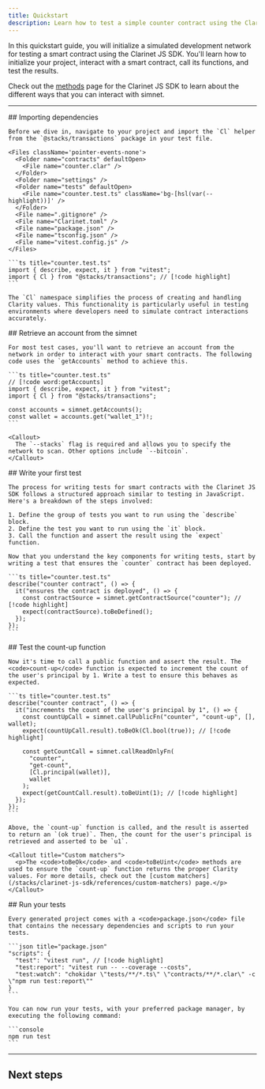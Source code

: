 ```yaml
---
title: Quickstart
description: Learn how to test a simple counter contract using the Clarinet JS SDK.
---
```



In this quickstart guide, you will initialize a simulated development network for testing a smart contract using the Clarinet JS SDK. You'll learn how to initialize your project, interact with a smart contract, call its functions, and test the results.

Check out the [methods](/stacks/clarinet-js-sdk/references/methods) page for the Clarinet JS SDK to learn about the different ways that you can interact with simnet.

---

<Steps>
  <Step>
    ## Importing dependencies
  
    Before we dive in, navigate to your project and import the `Cl` helper from the `@stacks/transactions` package in your test file.

    <Files className='pointer-events-none'>
      <Folder name="contracts" defaultOpen>
        <File name="counter.clar" />
      </Folder>
      <Folder name="settings" />
      <Folder name="tests" defaultOpen>
        <File name="counter.test.ts" className='bg-[hsl(var(--highlight))]' />
      </Folder>
      <File name=".gitignore" />
      <File name="Clarinet.toml" />
      <File name="package.json" />
      <File name="tsconfig.json" />
      <File name="vitest.config.js" />
    </Files>

    ```ts title="counter.test.ts"
    import { describe, expect, it } from "vitest";
    import { Cl } from "@stacks/transactions"; // [!code highlight]
    ```

    The `Cl` namespace simplifies the process of creating and handling Clarity values. This functionality is particularly useful in testing environments where developers need to simulate contract interactions accurately.
   
  </Step>
  <Step>
    ## Retrieve an account from the simnet
  
    For most test cases, you'll want to retrieve an account from the network in order to interact with your smart contracts. The following code uses the `getAccounts` method to achieve this.

    ```ts title="counter.test.ts"
    // [!code word:getAccounts]
    import { describe, expect, it } from "vitest";
    import { Cl } from "@stacks/transactions";

    const accounts = simnet.getAccounts();
    const wallet = accounts.get("wallet_1")!;
    ```

    <Callout>
      The `--stacks` flag is required and allows you to specify the network to scan. Other options include `--bitcoin`.
    </Callout>
  </Step>
  <Step>
    ## Write your first test
  
    The process for writing tests for smart contracts with the Clarinet JS SDK follows a structured approach similar to testing in JavaScript. Here's a breakdown of the steps involved:

    1. Define the group of tests you want to run using the `describe` block.
    2. Define the test you want to run using the `it` block.
    3. Call the function and assert the result using the `expect` function.

    Now that you understand the key components for writing tests, start by writing a test that ensures the `counter` contract has been deployed.

    ```ts title="counter.test.ts"
    describe("counter contract", () => {
      it("ensures the contract is deployed", () => {
        const contractSource = simnet.getContractSource("counter"); // [!code highlight]
        expect(contractSource).toBeDefined();
      });
    });
    ```
  </Step>
  <Step>
    ## Test the count-up function
  
    Now it's time to call a public function and assert the result. The <code>count-up</code> function is expected to increment the count of the user's principal by 1. Write a test to ensure this behaves as expected.

    ```ts title="counter.test.ts"
    describe("counter contract", () => {
      it("increments the count of the user's principal by 1", () => {
        const countUpCall = simnet.callPublicFn("counter", "count-up", [], wallet);
        expect(countUpCall.result).toBeOk(Cl.bool(true)); // [!code highlight]
        
        const getCountCall = simnet.callReadOnlyFn(
          "counter",
          "get-count",
          [Cl.principal(wallet)],
          wallet
        );
        expect(getCountCall.result).toBeUint(1); // [!code highlight]
      });
    });
    ```

    Above, the `count-up` function is called, and the result is asserted to return an `(ok true)`. Then, the count for the user's principal is retrieved and asserted to be `u1`.

    <Callout title="Custom matchers">
      <p>The <code>toBeOk</code> and <code>toBeUint</code> methods are used to ensure the `count-up` function returns the proper Clarity values. For more details, check out the [custom matchers](/stacks/clarinet-js-sdk/references/custom-matchers) page.</p>
    </Callout>
  </Step>
  <Step>
    ## Run your tests

    Every generated project comes with a <code>package.json</code> file that contains the necessary dependencies and scripts to run your tests.
  
    ```json title="package.json"
    "scripts": {
      "test": "vitest run", // [!code highlight]
      "test:report": "vitest run -- --coverage --costs",
      "test:watch": "chokidar \"tests/**/*.ts\" \"contracts/**/*.clar\" -c \"npm run test:report\""
    }
    ```

    You can now run your tests, with your preferred package manager, by executing the following command:
  
    ```console
    npm run test
    ```
  </Step>
</Steps>

---

## Next steps

<Cards>
  <Card
    href="/stacks/clarinet-js-sdk/references/simnet"
    title="API Reference"
    description="Dive deeper into the properties and methods available in the Clarinet JS SDK."
  />
  <Card
    href="/stacks/clarinet-js-sdk/references/custom-matchers"
    title="Custom matchers"
    description="Learn about the custom matchers that are available in the Clarinet JS SDK."
  />
  <Card
    href="/stacks/clarinet-js-sdk/guides/migrate-to-the-clarinet-sdk"
    title="Migrating your tests to Clarinet SDK"
    description="Learn how to migrate your existing Clarinet projects to the Clarinet JS SDK"
  />
</Cards>